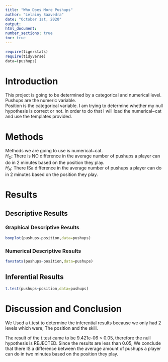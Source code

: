 ```yaml
---
title: "Who Does More Pushups"
author: "Lelainy Saavedra"
date: "October 1st, 2020"
output:
html_document:
number_sections: true
toc: true
---
```



```r
require(tigerstats)
require(tidyverse)
data=(pushups)
```

# Introduction

<!--In this section you explain what you are trying to show. Where did the data come from? What is the research or other question you are trying to answer?!-->  
This project is going to be determined by a categorical and numerical level. 
Pushups are the numeric variable.  
Position is the categorical variable.
I am trying to determine whether my null hypothesis is correct or not. In order to do that I will load the numerical~cat and use the templates provided.


# Methods

<!--Decide on your methods: use "variable analysis" or other appropriate descriptors. Make sure to choose at least one graphical method and at least one numerical method.!-->
Methods we are going to use is  numerical~cat.  
$H_O$: There is NO difference in the average number of pushups a player can do in 2 minutes based on the position they play.  
$H_A$: There ISa difference in the average number of pushups a player can do in 2 minutes based on the position they play.  


# Results

<!--Divide this section into two sub-sections: One for your descriptive results and one for your inferential results.!-->

## Descriptive Results



### Graphical Descriptive Results

<!--Graphical results here. Make sure to show your code. Provide appropriate labels for axes, giving units if possible, and provide a good title for the graph, too. Use the graphical results to describe the patterns if any that exist in the data as focused toward the research question!-->

```r
boxplot(pushups~position,data=pushups)
```

### Numerical Descriptive Results

<!--Numerical results go here. Use the numerical results to describe the patterns if any that exist in the data as focused toward the research question!-->  
```r
favstats(pushups~position,data=pushups)
```


## Inferential Results

<!--State hypothesis clearly. Make sure your discussion of the inferential test covers all the aspects that the test output produces, such as test statistic, p-value etc. Make a decision about the null hypothesis, explain the assumptions on which the selected test/procedure was based, and why the chosen procedure satisfys the assumptions and is appropriate to answer the research question!-->  

```r
t.test(pushups~position,data=pushups)
```


# Discussion and Conclusion

<!--Discussion and conclusion here. If you found a relationship be sure to consider whether the relationship occurs because one of the variavbles causes the other, or whether they perhasps are related for some other reason. Watch the chapter 6 videos from the GeorgeTown videos collection.!-->  

We Used a t.test to determine the inferential results because we only had 2 levels which were; The position and the skill.  

The result of the t.test came to be 9.421e-06 < 0.05, therefore the null hypothesis is REJECTED. Since the results are less than 0.05, We conclude that there IS a difference between the average amount of pushups a player can do in two minutes based on the position they play. 



